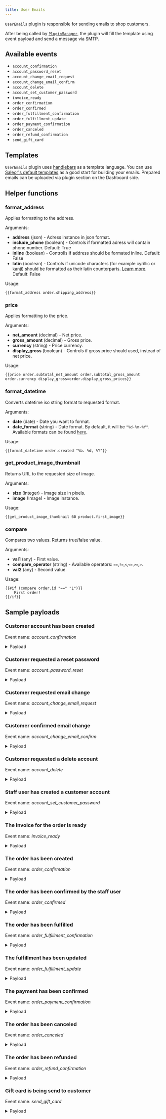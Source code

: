 ```yaml
---
title: User Emails
---
```


`UserEmails` plugin is responsible for sending emails to shop customers. 

After being called by [`PluginManager`](developer/extending/plugins.mdx), the plugin will fill the template using event payload and send a message via SMTP.

## Available events

- `account_confirmation`
- `account_password_reset`
- `account_change_email_request`
- `account_change_email_confirm`
- `account_delete`
- `account_set_customer_password`
- `invoice_ready`
- `order_confirmation`
- `order_confirmed`
- `order_fulfillment_confirmation`
- `order_fulfillment_update`
- `order_payment_confirmation`
- `order_canceled`
- `order_refund_confirmation`
- `send_gift_card`

## Templates

`UserEmails` plugin uses [handlebars](https://handlebarsjs.com/guide/) as a template language. 
You can use [Saleor's default templates](https://github.com/saleor/saleor-email-templates) as a good start for building your emails. 
Prepared emails can be uploaded via plugin section on the Dashboard side. 

## Helper functions

### format_address
Applies formatting to the address.

Arguments:
- **address** (json) - Adress instance in json format.
- **include_phone** (boolean) - Controls if formatted adress will contain phone number. Default: True
- **inline** (boolean) - Controlls if address should be formated inline. Default: False
- **latin** (boolean) - Controls if unicode characters (for example cyrillic or kanji) should be formatted as their latin counterparts. [Learn more](https://github.com/mirumee/google-i18n-address#address-latinization). Default: False

Usage:
```
{{format_address order.shipping_address}}
```

### price
Applies formatting to the price.

Arguments:
- **net_amount** (decimal) - Net price.
- **gross_amount** (decimal) - Gross price.
- **currency** (string) - Price currency.
- **display_gross** (boolean) - Controls if gross price should used, instead of net price.

Usage:
```
{{price order.subtotal_net_amount order.subtotal_gross_amount order.currency display_gross=order.display_gross_prices}}
```

### format_datetime
Converts datetime iso string format to requested format.

Arguments:
- **date** (date) - Date you want to format.
- **date_format** (string) - Date format. By default, it will be `"%d-%m-%Y"`. Available formats can be found [here](https://docs.python.org/3/library/datetime.html#strftime-and-strptime-format-codes).

Usage:
```
{{format_datetime order.created "%b. %d, %Y"}}
```

### get_product_image_thumbnail
Returns URL to the requested size of image.

Arguments:
- **size** (integer) - Image size in pixels.
- **image** (Image) - Image instance.

Usage:
```
{{get_product_image_thumbnail 60 product.first_image}}
```

### compare
Compares two values. Returns true/false value.

Arguments:
- **val1** (any) - First value.
- **compare_operator** (string) - Available operators: `==`,`!=`,`<`,`<=`,`>=`,`>`.
- **val2** (any) - Second value. 

Usage:
```
{{#if (compare order.id "==" "1")}}
    First order!
{{/if}}
```

## Sample payloads


### Customer account has been created

Event name: _account_confirmation_

<details><summary>Payload</summary>

```json
{
  "user": {
    "id": 68,
    "email": "test@example.com1",
    "first_name": "",
    "last_name": "",
    "is_staff": false,
    "is_active": false,
    "private_metadata": {},
    "metadata": {},
    "language_code": "en"
  },
  "recipient_email": "test@example.com1",
  "token": "ajcv09-f3f7880d4a5e33657fe12f9cc372a23f",
  "confirm_url": "https://dev.saleor.cloud/account-confirm?email=test%40example.com1&token=ajcv09-f3f7880d4a5e33657fe12f9cc372a23f",
  "domain": "example.com",
  "site_name": "Saleor e-commerce"
}
```

</details>

### Customer requested a reset password

Event name: _account_password_reset_

<details><summary>Payload</summary>

```json
{
  "user": {
    "id": 68,
    "email": "test@example.com1",
    "first_name": "",
    "last_name": "",
    "is_staff": false,
    "is_active": true,
    "private_metadata": {},
    "metadata": {},
    "language_code": "en"
  },
  "recipient_email": "test@example.com1",
  "token": "ajcvfp-cc31f7d6e10c8553c3fe923876d0451f",
  "reset_url": "https://dev.saleor.cloud/reset-password?email=test%40example.com1&token=ajcvfp-cc31f7d6e10c8553c3fe923876d0451f",
  "domain": "example.com",
  "site_name": "Saleor e-commerce"
}
```

</details>

### Customer requested email change

Event name: _account_change_email_request_

<details><summary>Payload</summary>


```json
{
  "user": {
    "id": 68,
    "email": "test@example.com1",
    "first_name": "",
    "last_name": "",
    "is_staff": false,
    "is_active": false,
    "private_metadata": {},
    "metadata": {},
    "language_code": "en"
  },
  "old_email": "test@example.com1",
  "new_email":"new.email@example.com1",
  "recipient_email": "test@example.com1",
  "token": "ajcv09-f3f7880d4a5e33650fe12f9cc372a23f",
  "redirect_url": "https://dev.saleor.cloud/account-change?email=test%40example.com1&token=ajcv09-f3f7880d4a5e33650fe12f9cc372a23f",
  "domain": "example.com",
  "site_name": "Saleor e-commerce"
}
```

</details>

### Customer confirmed email change

Event name: _account_change_email_confirm_

<details><summary>Payload</summary>

```json
{
  "user": {
    "id": 68,
    "email": "test@example.com1",
    "first_name": "",
    "last_name": "",
    "is_staff": false,
    "is_active": false,
    "private_metadata": {},
    "metadata": {},
    "language_code": "en"
  },
  "recipient_email": "test@example.com1",
  "domain": "example.com",
  "site_name": "Saleor e-commerce"
}
```

</details>

### Customer requested a delete account

Event name: _account_delete_

<details><summary>Payload</summary>

```json
{
  "user": {
    "id": 67,
    "email": "maciej@mirumee.com",
    "first_name": "",
    "last_name": "",
    "is_staff": true,
    "is_active": true,
    "private_metadata": {},
    "metadata": {},
    "language_code": "en"
  },
  "recipient_email": "admin@example.com",
  "token": "ajcvzr-47f32f211ae984939a5f7ce6daf928b2",
  "delete_url": "https://dev.saleor.cloud/logout?token=ajcvzr-47f32f211ae984939a5f7ce6daf928b2",
  "domain": "example.com",
  "site_name": "Saleor e-commerce"
}
```

</details>

### Staff user has created a customer account

Event name: _account_set_customer_password_

<details><summary>Payload</summary>

```json
{
  "user": {
    "id": 71,
    "email": "new.customer@example.com",
    "first_name": "",
    "last_name": "",
    "is_staff": false,
    "is_active": true,
    "private_metadata": {},
    "metadata": {},
    "language_code": "en"
  },
  "token": "ajcx3t-6b86b0037b3d806728cfa1e2e455dcf1",
  "recipient_email": "new.customer@example.com",
  "password_set_url": "https://example.com/reset?email=new.customer%40example.com&token=ajcx3t-6b86b0037b3d806728cfa1e2e455dcf1",
  "domain": "example.com",
  "site_name": "Saleor e-commerce"
}
```

</details>

### The invoice for the order is ready

Event name: _invoice_ready_

<details><summary>Payload</summary>

```json
{
  "invoice": {
    "id": 1,
    "number": "1/03/2021",
    "download_url": "https://example.com/media/invoices/invoice-1/03/2021-order-52-5d6f7e71-61b6-4af2-ba56-423d304717ac.pdf",
    "order_id": 52
  },
  "recipient_email": "user@example.com",
  "requester_user_id": 67,
  "domain": "example.com",
  "site_name": "Saleor e-commerce"
}
```

</details>

### The order has been created

Event name: _order_confirmation_

<details><summary>Payload</summary>

```json
{
  "order": {
    "id": 51,
    "private_metadata": {},
    "metadata": {},
    "status": "unconfirmed",
    "language_code": "en",
    "currency": "USD",
    "token": "f7080def-babf-4018-87cb-e701b6ccb93d",
    "total_net_amount": "240.82",
    "undiscounted_total_net_amount": "240.820",
    "total_gross_amount": "240.82",
    "undiscounted_total_gross_amount": "240.820",
    "display_gross_prices": true,
    "channel_slug": "default-channel",
    "created": "2021-03-11 16:56:59.121991+00:00",
    "shipping_price_net_amount": "91.22",
    "shipping_price_gross_amount": "91.22",
    "order_details_url": "",
    "email": "maciej@mirumee.com",
    "subtotal_gross_amount": "149.600",
    "subtotal_net_amount": "149.600",
    "tax_amount": "0.00",
    "lines": [
      {
        "id": 124,
        "product": {
          "id": 72,
          "attributes": [
            {
              "assignment": {
                "attribute": {
                  "slug": "flavor",
                  "name": "Flavor"
                }
              },
              "values": [
                {
                  "name": "Apple",
                  "value": "",
                  "slug": "apple",
                  "file_url": null
                }
              ]
            },
            {
              "assignment": {
                "attribute": {
                  "slug": "details",
                  "name": "Details"
                }
              },
              "values": [
                {
                  "name": "Apple juice details",
                  "value": "",
                  "slug": "72_2",
                  "file_url": null
                }
              ]
            },
            {
              "assignment": {
                "attribute": {
                  "slug": "product-type",
                  "name": "product-type"
                }
              },
              "values": [
                {
                  "name": "ABC",
                  "value": "",
                  "slug": "abc",
                  "file_url": null
                }
              ]
            },
            {
              "assignment": {
                "attribute": {
                  "slug": "related-products",
                  "name": "Related products"
                }
              },
              "values": []
            }
          ],
          "weight": "1.0 kg",
          "first_image": {
            "original": {
              "60x60": "https://example.com/media/__sized__/products/saleordemoproduct_fd_juice_06-thumbnail-60x60.png",
              "540x540": "https://example.com/media/__sized__/products/saleordemoproduct_fd_juice_06-thumbnail-540x540.png",
              "255x255": "https://example.com/media/__sized__/products/saleordemoproduct_fd_juice_06-thumbnail-255x255.png",
              "510x510": "https://example.com/media/__sized__/products/saleordemoproduct_fd_juice_06-thumbnail-510x510.png",
              "120x120": "https://example.com/media/__sized__/products/saleordemoproduct_fd_juice_06-thumbnail-120x120.png",
              "1080x1080": "https://example.com/media/__sized__/products/saleordemoproduct_fd_juice_06-thumbnail-1080x1080.png"
            }
          },
          "images": [
            {
              "original": {
                "60x60": "https://example.com/media/__sized__/products/saleordemoproduct_fd_juice_06-thumbnail-60x60.png",
                "540x540": "https://example.com/media/__sized__/products/saleordemoproduct_fd_juice_06-thumbnail-540x540.png",
                "255x255": "https://example.com/media/__sized__/products/saleordemoproduct_fd_juice_06-thumbnail-255x255.png",
                "510x510": "https://example.com/media/__sized__/products/saleordemoproduct_fd_juice_06-thumbnail-510x510.png",
                "120x120": "https://example.com/media/__sized__/products/saleordemoproduct_fd_juice_06-thumbnail-120x120.png",
                "1080x1080": "https://example.com/media/__sized__/products/saleordemoproduct_fd_juice_06-thumbnail-1080x1080.png"
              }
            }
          ]
        },
        "product_name": "Apple Juice",
        "translated_product_name": "Apple Juice",
        "variant_name": "1l",
        "variant": {
          "id": 203,
          "weight": "1.0 kg",
          "first_image": {
            "original": {
              "60x60": "https://example.com/media/__sized__/products/saleordemoproduct_fd_juice_06-thumbnail-60x60.png",
              "540x540": "https://example.com/media/__sized__/products/saleordemoproduct_fd_juice_06-thumbnail-540x540.png",
              "255x255": "https://example.com/media/__sized__/products/saleordemoproduct_fd_juice_06-thumbnail-255x255.png",
              "510x510": "https://example.com/media/__sized__/products/saleordemoproduct_fd_juice_06-thumbnail-510x510.png",
              "120x120": "https://example.com/media/__sized__/products/saleordemoproduct_fd_juice_06-thumbnail-120x120.png",
              "1080x1080": "https://example.com/media/__sized__/products/saleordemoproduct_fd_juice_06-thumbnail-1080x1080.png"
            }
          },
          "images": [
            {
              "original": {
                "60x60": "https://example.com/media/__sized__/products/saleordemoproduct_fd_juice_06-thumbnail-60x60.png",
                "540x540": "https://example.com/media/__sized__/products/saleordemoproduct_fd_juice_06-thumbnail-540x540.png",
                "255x255": "https://example.com/media/__sized__/products/saleordemoproduct_fd_juice_06-thumbnail-255x255.png",
                "510x510": "https://example.com/media/__sized__/products/saleordemoproduct_fd_juice_06-thumbnail-510x510.png",
                "120x120": "https://example.com/media/__sized__/products/saleordemoproduct_fd_juice_06-thumbnail-120x120.png",
                "1080x1080": "https://example.com/media/__sized__/products/saleordemoproduct_fd_juice_06-thumbnail-1080x1080.png"
              }
            }
          ]
        },
        "translated_variant_name": "1l",
        "product_sku": "43226647",
        "quantity": 11,
        "quantity_fulfilled": 0,
        "currency": "USD",
        "unit_price_net_amount": "4.000",
        "unit_price_gross_amount": "4.000",
        "unit_tax_amount": "0.000",
        "total_gross_amount": "44.000",
        "total_net_amount": "44.000",
        "total_tax_amount": "0.000",
        "tax_rate": "0.0000",
        "is_shipping_required": true,
        "is_digital": false,
        "digital_url": "",
        "unit_discount_value": "0.000",
        "unit_discount_reason": null,
        "unit_discount_type": "fixed",
        "unit_discount_amount": "0.000"
      }
    ],
    "billing_address": {
      "first_name": "Maciej",
      "last_name": "KK",
      "company_name": "",
      "street_address_1": "Teczowa 7",
      "street_address_2": "",
      "city": "WROCLAW",
      "city_area": "",
      "postal_code": "53-601",
      "country": "PL",
      "country_area": "",
      "phone": ""
    },
    "shipping_address": {
      "first_name": "Maciej",
      "last_name": "KK",
      "company_name": "",
      "street_address_1": "Teczowa 7",
      "street_address_2": "",
      "city": "WROCLAW",
      "city_area": "",
      "postal_code": "53-601",
      "country": "PL",
      "country_area": "",
      "phone": ""
    },
    "shipping_method_name": "DB Schenker",
    "voucher_discount": null,
    "discounts": [],
    "discount_amount": 0
  },
  "recipient_email": "maciej@mirumee.com",
  "domain": "example.com",
  "site_name": "Saleor e-commerce"
}
```

</details>

### The order has been confirmed by the staff user

Event name: _order_confirmed_

<details><summary>Payload</summary>

```json
{
  "order": {
    "id": 51,
    "private_metadata": {},
    "metadata": {},
    "status": "unfulfilled",
    "language_code": "en",
    "currency": "USD",
    "token": "f7080def-babf-4018-87cb-e701b6ccb93d",
    "total_net_amount": "240.820",
    "undiscounted_total_net_amount": "240.820",
    "total_gross_amount": "240.820",
    "undiscounted_total_gross_amount": "240.820",
    "display_gross_prices": true,
    "channel_slug": "default-channel",
    "created": "2021-03-11 16:56:59.121991+00:00",
    "shipping_price_net_amount": "91.220",
    "shipping_price_gross_amount": "91.220",
    "order_details_url": "",
    "email": "maciej@mirumee.com",
    "subtotal_gross_amount": "149.600",
    "subtotal_net_amount": "149.600",
    "tax_amount": "0.000",
    "lines": [
      {
        "id": 124,
        "product": {
          "id": 72,
          "attributes": [
            {
              "assignment": {
                "attribute": {
                  "slug": "flavor",
                  "name": "Flavor"
                }
              },
              "values": [
                {
                  "name": "Apple",
                  "value": "",
                  "slug": "apple",
                  "file_url": null
                }
              ]
            },
            {
              "assignment": {
                "attribute": {
                  "slug": "details",
                  "name": "Details"
                }
              },
              "values": [
                {
                  "name": "Apple juice details",
                  "value": "",
                  "slug": "72_2",
                  "file_url": null
                }
              ]
            },
            {
              "assignment": {
                "attribute": {
                  "slug": "product-type",
                  "name": "product-type"
                }
              },
              "values": [
                {
                  "name": "ABC",
                  "value": "",
                  "slug": "abc",
                  "file_url": null
                }
              ]
            },
            {
              "assignment": {
                "attribute": {
                  "slug": "related-products",
                  "name": "Related products"
                }
              },
              "values": []
            }
          ],
          "weight": "1.0 kg",
          "first_image": {
            "original": {
              "60x60": "https://example.com/media/__sized__/products/saleordemoproduct_fd_juice_06-thumbnail-60x60.png",
              "540x540": "https://example.com/media/__sized__/products/saleordemoproduct_fd_juice_06-thumbnail-540x540.png",
              "255x255": "https://example.com/media/__sized__/products/saleordemoproduct_fd_juice_06-thumbnail-255x255.png",
              "510x510": "https://example.com/media/__sized__/products/saleordemoproduct_fd_juice_06-thumbnail-510x510.png",
              "120x120": "https://example.com/media/__sized__/products/saleordemoproduct_fd_juice_06-thumbnail-120x120.png",
              "1080x1080": "https://example.com/media/__sized__/products/saleordemoproduct_fd_juice_06-thumbnail-1080x1080.png"
            }
          },
          "images": [
            {
              "original": {
                "60x60": "https://example.com/media/__sized__/products/saleordemoproduct_fd_juice_06-thumbnail-60x60.png",
                "540x540": "https://example.com/media/__sized__/products/saleordemoproduct_fd_juice_06-thumbnail-540x540.png",
                "255x255": "https://example.com/media/__sized__/products/saleordemoproduct_fd_juice_06-thumbnail-255x255.png",
                "510x510": "https://example.com/media/__sized__/products/saleordemoproduct_fd_juice_06-thumbnail-510x510.png",
                "120x120": "https://example.com/media/__sized__/products/saleordemoproduct_fd_juice_06-thumbnail-120x120.png",
                "1080x1080": "https://example.com/media/__sized__/products/saleordemoproduct_fd_juice_06-thumbnail-1080x1080.png"
              }
            }
          ]
        },
        "product_name": "Apple Juice",
        "translated_product_name": "Apple Juice",
        "variant_name": "1l",
        "variant": {
          "id": 203,
          "weight": "1.0 kg",
          "first_image": {
            "original": {
              "60x60": "https://example.com/media/__sized__/products/saleordemoproduct_fd_juice_06-thumbnail-60x60.png",
              "540x540": "https://example.com/media/__sized__/products/saleordemoproduct_fd_juice_06-thumbnail-540x540.png",
              "255x255": "https://example.com/media/__sized__/products/saleordemoproduct_fd_juice_06-thumbnail-255x255.png",
              "510x510": "https://example.com/media/__sized__/products/saleordemoproduct_fd_juice_06-thumbnail-510x510.png",
              "120x120": "https://example.com/media/__sized__/products/saleordemoproduct_fd_juice_06-thumbnail-120x120.png",
              "1080x1080": "https://example.com/media/__sized__/products/saleordemoproduct_fd_juice_06-thumbnail-1080x1080.png"
            }
          },
          "images": [
            {
              "original": {
                "60x60": "https://example.com/media/__sized__/products/saleordemoproduct_fd_juice_06-thumbnail-60x60.png",
                "540x540": "https://example.com/media/__sized__/products/saleordemoproduct_fd_juice_06-thumbnail-540x540.png",
                "255x255": "https://example.com/media/__sized__/products/saleordemoproduct_fd_juice_06-thumbnail-255x255.png",
                "510x510": "https://example.com/media/__sized__/products/saleordemoproduct_fd_juice_06-thumbnail-510x510.png",
                "120x120": "https://example.com/media/__sized__/products/saleordemoproduct_fd_juice_06-thumbnail-120x120.png",
                "1080x1080": "https://example.com/media/__sized__/products/saleordemoproduct_fd_juice_06-thumbnail-1080x1080.png"
              }
            }
          ]
        },
        "translated_variant_name": "1l",
        "product_sku": "43226647",
        "quantity": 11,
        "quantity_fulfilled": 0,
        "currency": "USD",
        "unit_price_net_amount": "4.000",
        "unit_price_gross_amount": "4.000",
        "unit_tax_amount": "0.000",
        "total_gross_amount": "44.000",
        "total_net_amount": "44.000",
        "total_tax_amount": "0.000",
        "tax_rate": "0.0000",
        "is_shipping_required": true,
        "is_digital": false,
        "digital_url": "",
        "unit_discount_value": "0.000",
        "unit_discount_reason": null,
        "unit_discount_type": "fixed",
        "unit_discount_amount": "0.000"
      }
    ],
    "billing_address": {
      "first_name": "Maciej",
      "last_name": "KK",
      "company_name": "",
      "street_address_1": "Teczowa 7",
      "street_address_2": "",
      "city": "WROCLAW",
      "city_area": "",
      "postal_code": "53-601",
      "country": "PL",
      "country_area": "",
      "phone": ""
    },
    "shipping_address": {
      "first_name": "Maciej",
      "last_name": "KK",
      "company_name": "",
      "street_address_1": "Teczowa 7",
      "street_address_2": "",
      "city": "WROCLAW",
      "city_area": "",
      "postal_code": "53-601",
      "country": "PL",
      "country_area": "",
      "phone": ""
    },
    "shipping_method_name": "DB Schenker",
    "voucher_discount": null,
    "discounts": [],
    "discount_amount": 0
  },
  "recipient_email": "maciej@mirumee.com",
  "requester_user_id": 67,
  "domain": "example.com",
  "site_name": "Saleor e-commerce"
}
```

</details>

### The order has been fulfilled

Event name: _order_fulfillment_confirmation_

<details><summary>Payload</summary>

```json
{
  "order": {
    "id": 52,
    "private_metadata": {},
    "metadata": {},
    "status": "partially fulfilled",
    "language_code": "en",
    "currency": "USD",
    "token": "7b212dfe-c8df-4991-bd4f-f42e5135e04c",
    "total_net_amount": "55.180",
    "undiscounted_total_net_amount": "55.180",
    "total_gross_amount": "55.180",
    "undiscounted_total_gross_amount": "55.180",
    "display_gross_prices": true,
    "channel_slug": "default-channel",
    "created": "2021-03-11 16:57:47.697075+00:00",
    "shipping_price_net_amount": "33.580",
    "shipping_price_gross_amount": "33.580",
    "order_details_url": "",
    "email": "maciej@mirumee.com",
    "subtotal_gross_amount": "21.600",
    "subtotal_net_amount": "21.600",
    "tax_amount": "0.000",
    "lines": [
      {
        "id": 126,
        "product": {
          "id": 72,
          "attributes": [
            {
              "assignment": {
                "attribute": {
                  "slug": "flavor",
                  "name": "Flavor"
                }
              },
              "values": [
                {
                  "name": "Apple",
                  "value": "",
                  "slug": "apple",
                  "file_url": null
                }
              ]
            },
            {
              "assignment": {
                "attribute": {
                  "slug": "details",
                  "name": "Details"
                }
              },
              "values": [
                {
                  "name": "Apple juice details",
                  "value": "",
                  "slug": "72_2",
                  "file_url": null
                }
              ]
            },
            {
              "assignment": {
                "attribute": {
                  "slug": "product-type",
                  "name": "product-type"
                }
              },
              "values": [
                {
                  "name": "ABC",
                  "value": "",
                  "slug": "abc",
                  "file_url": null
                }
              ]
            },
            {
              "assignment": {
                "attribute": {
                  "slug": "related-products",
                  "name": "Related products"
                }
              },
              "values": []
            }
          ],
          "weight": "1.0 kg",
          "first_image": {
            "original": {
              "60x60": "https://example.com/media/__sized__/products/saleordemoproduct_fd_juice_06-thumbnail-60x60.png",
              "540x540": "https://example.com/media/__sized__/products/saleordemoproduct_fd_juice_06-thumbnail-540x540.png",
              "255x255": "https://example.com/media/__sized__/products/saleordemoproduct_fd_juice_06-thumbnail-255x255.png",
              "510x510": "https://example.com/media/__sized__/products/saleordemoproduct_fd_juice_06-thumbnail-510x510.png",
              "120x120": "https://example.com/media/__sized__/products/saleordemoproduct_fd_juice_06-thumbnail-120x120.png",
              "1080x1080": "https://example.com/media/__sized__/products/saleordemoproduct_fd_juice_06-thumbnail-1080x1080.png"
            }
          },
          "images": [
            {
              "original": {
                "60x60": "https://example.com/media/__sized__/products/saleordemoproduct_fd_juice_06-thumbnail-60x60.png",
                "540x540": "https://example.com/media/__sized__/products/saleordemoproduct_fd_juice_06-thumbnail-540x540.png",
                "255x255": "https://example.com/media/__sized__/products/saleordemoproduct_fd_juice_06-thumbnail-255x255.png",
                "510x510": "https://example.com/media/__sized__/products/saleordemoproduct_fd_juice_06-thumbnail-510x510.png",
                "120x120": "https://example.com/media/__sized__/products/saleordemoproduct_fd_juice_06-thumbnail-120x120.png",
                "1080x1080": "https://example.com/media/__sized__/products/saleordemoproduct_fd_juice_06-thumbnail-1080x1080.png"
              }
            }
          ]
        },
        "product_name": "Apple Juice",
        "translated_product_name": "Apple Juice",
        "variant_name": "1l",
        "variant": {
          "id": 203,
          "weight": "1.0 kg",
          "first_image": {
            "original": {
              "60x60": "https://example.com/media/__sized__/products/saleordemoproduct_fd_juice_06-thumbnail-60x60.png",
              "540x540": "https://example.com/media/__sized__/products/saleordemoproduct_fd_juice_06-thumbnail-540x540.png",
              "255x255": "https://example.com/media/__sized__/products/saleordemoproduct_fd_juice_06-thumbnail-255x255.png",
              "510x510": "https://example.com/media/__sized__/products/saleordemoproduct_fd_juice_06-thumbnail-510x510.png",
              "120x120": "https://example.com/media/__sized__/products/saleordemoproduct_fd_juice_06-thumbnail-120x120.png",
              "1080x1080": "https://example.com/media/__sized__/products/saleordemoproduct_fd_juice_06-thumbnail-1080x1080.png"
            }
          },
          "images": [
            {
              "original": {
                "60x60": "https://example.com/media/__sized__/products/saleordemoproduct_fd_juice_06-thumbnail-60x60.png",
                "540x540": "https://example.com/media/__sized__/products/saleordemoproduct_fd_juice_06-thumbnail-540x540.png",
                "255x255": "https://example.com/media/__sized__/products/saleordemoproduct_fd_juice_06-thumbnail-255x255.png",
                "510x510": "https://example.com/media/__sized__/products/saleordemoproduct_fd_juice_06-thumbnail-510x510.png",
                "120x120": "https://example.com/media/__sized__/products/saleordemoproduct_fd_juice_06-thumbnail-120x120.png",
                "1080x1080": "https://example.com/media/__sized__/products/saleordemoproduct_fd_juice_06-thumbnail-1080x1080.png"
              }
            }
          ]
        },
        "translated_variant_name": "1l",
        "product_sku": "43226647",
        "quantity": 2,
        "quantity_fulfilled": 1,
        "currency": "USD",
        "unit_price_net_amount": "4.000",
        "unit_price_gross_amount": "4.000",
        "unit_tax_amount": "0.000",
        "total_gross_amount": "8.000",
        "total_net_amount": "8.000",
        "total_tax_amount": "0.000",
        "tax_rate": "0.0000",
        "is_shipping_required": true,
        "is_digital": false,
        "digital_url": "",
        "unit_discount_value": "0.000",
        "unit_discount_reason": null,
        "unit_discount_type": "fixed",
        "unit_discount_amount": "0.000"
      },
    ],
    "billing_address": {
      "first_name": "Maciej",
      "last_name": "KK",
      "company_name": "",
      "street_address_1": "Teczowa 7",
      "street_address_2": "",
      "city": "WROCLAW",
      "city_area": "",
      "postal_code": "53-601",
      "country": "PL",
      "country_area": "",
      "phone": ""
    },
    "shipping_address": {
      "first_name": "Maciej",
      "last_name": "KK",
      "company_name": "",
      "street_address_1": "Teczowa 7",
      "street_address_2": "",
      "city": "WROCLAW",
      "city_area": "",
      "postal_code": "53-601",
      "country": "PL",
      "country_area": "",
      "phone": ""
    },
    "shipping_method_name": "DHL",
    "voucher_discount": null,
    "discounts": [],
    "discount_amount": 0
  },
  "fulfillment": {
    "tracking_number": "",
    "is_tracking_number_url": false
  },
  "physical_lines": [
    {
      "id": 52,
      "order_line": {
        "id": 126,
        "product": {
          "id": 72,
          "attributes": [
            {
              "assignment": {
                "attribute": {
                  "slug": "flavor",
                  "name": "Flavor"
                }
              },
              "values": [
                {
                  "name": "Apple",
                  "value": "",
                  "slug": "apple",
                  "file_url": null
                }
              ]
            },
            {
              "assignment": {
                "attribute": {
                  "slug": "details",
                  "name": "Details"
                }
              },
              "values": [
                {
                  "name": "Apple juice details",
                  "value": "",
                  "slug": "72_2",
                  "file_url": null
                }
              ]
            },
            {
              "assignment": {
                "attribute": {
                  "slug": "product-type",
                  "name": "product-type"
                }
              },
              "values": [
                {
                  "name": "ABC",
                  "value": "",
                  "slug": "abc",
                  "file_url": null
                }
              ]
            },
            {
              "assignment": {
                "attribute": {
                  "slug": "related-products",
                  "name": "Related products"
                }
              },
              "values": []
            }
          ],
          "weight": "1.0 kg",
          "first_image": {
            "original": {
              "60x60": "https://example.com/media/__sized__/products/saleordemoproduct_fd_juice_06-thumbnail-60x60.png",
              "540x540": "https://example.com/media/__sized__/products/saleordemoproduct_fd_juice_06-thumbnail-540x540.png",
              "255x255": "https://example.com/media/__sized__/products/saleordemoproduct_fd_juice_06-thumbnail-255x255.png",
              "510x510": "https://example.com/media/__sized__/products/saleordemoproduct_fd_juice_06-thumbnail-510x510.png",
              "120x120": "https://example.com/media/__sized__/products/saleordemoproduct_fd_juice_06-thumbnail-120x120.png",
              "1080x1080": "https://example.com/media/__sized__/products/saleordemoproduct_fd_juice_06-thumbnail-1080x1080.png"
            }
          },
          "images": [
            {
              "original": {
                "60x60": "https://example.com/media/__sized__/products/saleordemoproduct_fd_juice_06-thumbnail-60x60.png",
                "540x540": "https://example.com/media/__sized__/products/saleordemoproduct_fd_juice_06-thumbnail-540x540.png",
                "255x255": "https://example.com/media/__sized__/products/saleordemoproduct_fd_juice_06-thumbnail-255x255.png",
                "510x510": "https://example.com/media/__sized__/products/saleordemoproduct_fd_juice_06-thumbnail-510x510.png",
                "120x120": "https://example.com/media/__sized__/products/saleordemoproduct_fd_juice_06-thumbnail-120x120.png",
                "1080x1080": "https://example.com/media/__sized__/products/saleordemoproduct_fd_juice_06-thumbnail-1080x1080.png"
              }
            }
          ]
        },
        "product_name": "Apple Juice",
        "translated_product_name": "Apple Juice",
        "variant_name": "1l",
        "variant": {
          "id": 203,
          "weight": "1.0 kg",
          "first_image": {
            "original": {
              "60x60": "https://example.com/media/__sized__/products/saleordemoproduct_fd_juice_06-thumbnail-60x60.png",
              "540x540": "https://example.com/media/__sized__/products/saleordemoproduct_fd_juice_06-thumbnail-540x540.png",
              "255x255": "https://example.com/media/__sized__/products/saleordemoproduct_fd_juice_06-thumbnail-255x255.png",
              "510x510": "https://example.com/media/__sized__/products/saleordemoproduct_fd_juice_06-thumbnail-510x510.png",
              "120x120": "https://example.com/media/__sized__/products/saleordemoproduct_fd_juice_06-thumbnail-120x120.png",
              "1080x1080": "https://example.com/media/__sized__/products/saleordemoproduct_fd_juice_06-thumbnail-1080x1080.png"
            }
          },
          "images": [
            {
              "original": {
                "60x60": "https://example.com/media/__sized__/products/saleordemoproduct_fd_juice_06-thumbnail-60x60.png",
                "540x540": "https://example.com/media/__sized__/products/saleordemoproduct_fd_juice_06-thumbnail-540x540.png",
                "255x255": "https://example.com/media/__sized__/products/saleordemoproduct_fd_juice_06-thumbnail-255x255.png",
                "510x510": "https://example.com/media/__sized__/products/saleordemoproduct_fd_juice_06-thumbnail-510x510.png",
                "120x120": "https://example.com/media/__sized__/products/saleordemoproduct_fd_juice_06-thumbnail-120x120.png",
                "1080x1080": "https://example.com/media/__sized__/products/saleordemoproduct_fd_juice_06-thumbnail-1080x1080.png"
              }
            }
          ]
        },
        "translated_variant_name": "1l",
        "product_sku": "43226647",
        "quantity": 2,
        "quantity_fulfilled": 1,
        "currency": "USD",
        "unit_price_net_amount": "4.000",
        "unit_price_gross_amount": "4.000",
        "unit_tax_amount": "0.000",
        "total_gross_amount": "8.000",
        "total_net_amount": "8.000",
        "total_tax_amount": "0.000",
        "tax_rate": "0.0000",
        "is_shipping_required": true,
        "is_digital": false,
        "digital_url": "",
        "unit_discount_value": "0.000",
        "unit_discount_reason": null,
        "unit_discount_type": "fixed",
        "unit_discount_amount": "0.000"
      },
      "quantity": 1
    },
  ],
  "digital_lines": [],
  "recipient_email": "maciej@mirumee.com",
  "domain": "example.com",
  "site_name": "Saleor e-commerce",
  "requester_user_id": 67
}
```

</details>

### The fulfillment has been updated

Event name:  _order_fulfillment_update_

<details><summary>Payload</summary>

```json
{
  "order": {
    "id": 52,
    "private_metadata": {},
    "metadata": {},
    "status": "partially fulfilled",
    "language_code": "en",
    "currency": "USD",
    "token": "7b212dfe-c8df-4991-bd4f-f42e5135e04c",
    "total_net_amount": "55.180",
    "undiscounted_total_net_amount": "55.180",
    "total_gross_amount": "55.180",
    "undiscounted_total_gross_amount": "55.180",
    "display_gross_prices": true,
    "channel_slug": "default-channel",
    "created": "2021-03-11 16:57:47.697075+00:00",
    "shipping_price_net_amount": "33.580",
    "shipping_price_gross_amount": "33.580",
    "order_details_url": "",
    "email": "maciej@mirumee.com",
    "subtotal_gross_amount": "21.600",
    "subtotal_net_amount": "21.600",
    "tax_amount": "0.000",
    "lines": [
      {
        "id": 126,
        "product": {
          "id": 72,
          "attributes": [
            {
              "assignment": {
                "attribute": {
                  "slug": "flavor",
                  "name": "Flavor"
                }
              },
              "values": [
                {
                  "name": "Apple",
                  "value": "",
                  "slug": "apple",
                  "file_url": null
                }
              ]
            },
            {
              "assignment": {
                "attribute": {
                  "slug": "details",
                  "name": "Details"
                }
              },
              "values": [
                {
                  "name": "Apple juice details",
                  "value": "",
                  "slug": "72_2",
                  "file_url": null
                }
              ]
            },
            {
              "assignment": {
                "attribute": {
                  "slug": "product-type",
                  "name": "product-type"
                }
              },
              "values": [
                {
                  "name": "ABC",
                  "value": "",
                  "slug": "abc",
                  "file_url": null
                }
              ]
            },
            {
              "assignment": {
                "attribute": {
                  "slug": "related-products",
                  "name": "Related products"
                }
              },
              "values": []
            }
          ],
          "weight": "1.0 kg",
          "first_image": {
            "original": {
              "60x60": "https://example.com/media/__sized__/products/saleordemoproduct_fd_juice_06-thumbnail-60x60.png",
              "540x540": "https://example.com/media/__sized__/products/saleordemoproduct_fd_juice_06-thumbnail-540x540.png",
              "255x255": "https://example.com/media/__sized__/products/saleordemoproduct_fd_juice_06-thumbnail-255x255.png",
              "510x510": "https://example.com/media/__sized__/products/saleordemoproduct_fd_juice_06-thumbnail-510x510.png",
              "120x120": "https://example.com/media/__sized__/products/saleordemoproduct_fd_juice_06-thumbnail-120x120.png",
              "1080x1080": "https://example.com/media/__sized__/products/saleordemoproduct_fd_juice_06-thumbnail-1080x1080.png"
            }
          },
          "images": [
            {
              "original": {
                "60x60": "https://example.com/media/__sized__/products/saleordemoproduct_fd_juice_06-thumbnail-60x60.png",
                "540x540": "https://example.com/media/__sized__/products/saleordemoproduct_fd_juice_06-thumbnail-540x540.png",
                "255x255": "https://example.com/media/__sized__/products/saleordemoproduct_fd_juice_06-thumbnail-255x255.png",
                "510x510": "https://example.com/media/__sized__/products/saleordemoproduct_fd_juice_06-thumbnail-510x510.png",
                "120x120": "https://example.com/media/__sized__/products/saleordemoproduct_fd_juice_06-thumbnail-120x120.png",
                "1080x1080": "https://example.com/media/__sized__/products/saleordemoproduct_fd_juice_06-thumbnail-1080x1080.png"
              }
            }
          ]
        },
        "product_name": "Apple Juice",
        "translated_product_name": "Apple Juice",
        "variant_name": "1l",
        "variant": {
          "id": 203,
          "weight": "1.0 kg",
          "first_image": {
            "original": {
              "60x60": "https://example.com/media/__sized__/products/saleordemoproduct_fd_juice_06-thumbnail-60x60.png",
              "540x540": "https://example.com/media/__sized__/products/saleordemoproduct_fd_juice_06-thumbnail-540x540.png",
              "255x255": "https://example.com/media/__sized__/products/saleordemoproduct_fd_juice_06-thumbnail-255x255.png",
              "510x510": "https://example.com/media/__sized__/products/saleordemoproduct_fd_juice_06-thumbnail-510x510.png",
              "120x120": "https://example.com/media/__sized__/products/saleordemoproduct_fd_juice_06-thumbnail-120x120.png",
              "1080x1080": "https://example.com/media/__sized__/products/saleordemoproduct_fd_juice_06-thumbnail-1080x1080.png"
            }
          },
          "images": [
            {
              "original": {
                "60x60": "https://example.com/media/__sized__/products/saleordemoproduct_fd_juice_06-thumbnail-60x60.png",
                "540x540": "https://example.com/media/__sized__/products/saleordemoproduct_fd_juice_06-thumbnail-540x540.png",
                "255x255": "https://example.com/media/__sized__/products/saleordemoproduct_fd_juice_06-thumbnail-255x255.png",
                "510x510": "https://example.com/media/__sized__/products/saleordemoproduct_fd_juice_06-thumbnail-510x510.png",
                "120x120": "https://example.com/media/__sized__/products/saleordemoproduct_fd_juice_06-thumbnail-120x120.png",
                "1080x1080": "https://example.com/media/__sized__/products/saleordemoproduct_fd_juice_06-thumbnail-1080x1080.png"
              }
            }
          ]
        },
        "translated_variant_name": "1l",
        "product_sku": "43226647",
        "quantity": 2,
        "quantity_fulfilled": 1,
        "currency": "USD",
        "unit_price_net_amount": "4.000",
        "unit_price_gross_amount": "4.000",
        "unit_tax_amount": "0.000",
        "total_gross_amount": "8.000",
        "total_net_amount": "8.000",
        "total_tax_amount": "0.000",
        "tax_rate": "0.0000",
        "is_shipping_required": true,
        "is_digital": false,
        "digital_url": "",
        "unit_discount_value": "0.000",
        "unit_discount_reason": null,
        "unit_discount_type": "fixed",
        "unit_discount_amount": "0.000"
      },
    ],
    "billing_address": {
      "first_name": "Maciej",
      "last_name": "KK",
      "company_name": "",
      "street_address_1": "Teczowa 7",
      "street_address_2": "",
      "city": "WROCLAW",
      "city_area": "",
      "postal_code": "53-601",
      "country": "PL",
      "country_area": "",
      "phone": ""
    },
    "shipping_address": {
      "first_name": "Maciej",
      "last_name": "KK",
      "company_name": "",
      "street_address_1": "Teczowa 7",
      "street_address_2": "",
      "city": "WROCLAW",
      "city_area": "",
      "postal_code": "53-601",
      "country": "PL",
      "country_area": "",
      "phone": ""
    },
    "shipping_method_name": "DHL",
    "voucher_discount": null,
    "discounts": [],
    "discount_amount": 0
  },
  "fulfillment": {
    "tracking_number": "http://127.0.0.1:8000/tracking-url",
    "is_tracking_number_url": true
  },
  "physical_lines": [
    {
      "id": 52,
      "order_line": {
        "id": 126,
        "product": {
          "id": 72,
          "attributes": [
            {
              "assignment": {
                "attribute": {
                  "slug": "flavor",
                  "name": "Flavor"
                }
              },
              "values": [
                {
                  "name": "Apple",
                  "value": "",
                  "slug": "apple",
                  "file_url": null
                }
              ]
            },
            {
              "assignment": {
                "attribute": {
                  "slug": "details",
                  "name": "Details"
                }
              },
              "values": [
                {
                  "name": "Apple juice details",
                  "value": "",
                  "slug": "72_2",
                  "file_url": null
                }
              ]
            },
            {
              "assignment": {
                "attribute": {
                  "slug": "product-type",
                  "name": "product-type"
                }
              },
              "values": [
                {
                  "name": "ABC",
                  "value": "",
                  "slug": "abc",
                  "file_url": null
                }
              ]
            },
            {
              "assignment": {
                "attribute": {
                  "slug": "related-products",
                  "name": "Related products"
                }
              },
              "values": []
            }
          ],
          "weight": "1.0 kg",
          "first_image": {
            "original": {
              "60x60": "https://example.com/media/__sized__/products/saleordemoproduct_fd_juice_06-thumbnail-60x60.png",
              "540x540": "https://example.com/media/__sized__/products/saleordemoproduct_fd_juice_06-thumbnail-540x540.png",
              "255x255": "https://example.com/media/__sized__/products/saleordemoproduct_fd_juice_06-thumbnail-255x255.png",
              "510x510": "https://example.com/media/__sized__/products/saleordemoproduct_fd_juice_06-thumbnail-510x510.png",
              "120x120": "https://example.com/media/__sized__/products/saleordemoproduct_fd_juice_06-thumbnail-120x120.png",
              "1080x1080": "https://example.com/media/__sized__/products/saleordemoproduct_fd_juice_06-thumbnail-1080x1080.png"
            }
          },
          "images": [
            {
              "original": {
                "60x60": "https://example.com/media/__sized__/products/saleordemoproduct_fd_juice_06-thumbnail-60x60.png",
                "540x540": "https://example.com/media/__sized__/products/saleordemoproduct_fd_juice_06-thumbnail-540x540.png",
                "255x255": "https://example.com/media/__sized__/products/saleordemoproduct_fd_juice_06-thumbnail-255x255.png",
                "510x510": "https://example.com/media/__sized__/products/saleordemoproduct_fd_juice_06-thumbnail-510x510.png",
                "120x120": "https://example.com/media/__sized__/products/saleordemoproduct_fd_juice_06-thumbnail-120x120.png",
                "1080x1080": "https://example.com/media/__sized__/products/saleordemoproduct_fd_juice_06-thumbnail-1080x1080.png"
              }
            }
          ]
        },
        "product_name": "Apple Juice",
        "translated_product_name": "Apple Juice",
        "variant_name": "1l",
        "variant": {
          "id": 203,
          "weight": "1.0 kg",
          "first_image": {
            "original": {
              "60x60": "https://example.com/media/__sized__/products/saleordemoproduct_fd_juice_06-thumbnail-60x60.png",
              "540x540": "https://example.com/media/__sized__/products/saleordemoproduct_fd_juice_06-thumbnail-540x540.png",
              "255x255": "https://example.com/media/__sized__/products/saleordemoproduct_fd_juice_06-thumbnail-255x255.png",
              "510x510": "https://example.com/media/__sized__/products/saleordemoproduct_fd_juice_06-thumbnail-510x510.png",
              "120x120": "https://example.com/media/__sized__/products/saleordemoproduct_fd_juice_06-thumbnail-120x120.png",
              "1080x1080": "https://example.com/media/__sized__/products/saleordemoproduct_fd_juice_06-thumbnail-1080x1080.png"
            }
          },
          "images": [
            {
              "original": {
                "60x60": "https://example.com/media/__sized__/products/saleordemoproduct_fd_juice_06-thumbnail-60x60.png",
                "540x540": "https://example.com/media/__sized__/products/saleordemoproduct_fd_juice_06-thumbnail-540x540.png",
                "255x255": "https://example.com/media/__sized__/products/saleordemoproduct_fd_juice_06-thumbnail-255x255.png",
                "510x510": "https://example.com/media/__sized__/products/saleordemoproduct_fd_juice_06-thumbnail-510x510.png",
                "120x120": "https://example.com/media/__sized__/products/saleordemoproduct_fd_juice_06-thumbnail-120x120.png",
                "1080x1080": "https://example.com/media/__sized__/products/saleordemoproduct_fd_juice_06-thumbnail-1080x1080.png"
              }
            }
          ]
        },
        "translated_variant_name": "1l",
        "product_sku": "43226647",
        "quantity": 2,
        "quantity_fulfilled": 1,
        "currency": "USD",
        "unit_price_net_amount": "4.000",
        "unit_price_gross_amount": "4.000",
        "unit_tax_amount": "0.000",
        "total_gross_amount": "8.000",
        "total_net_amount": "8.000",
        "total_tax_amount": "0.000",
        "tax_rate": "0.0000",
        "is_shipping_required": true,
        "is_digital": false,
        "digital_url": "",
        "unit_discount_value": "0.000",
        "unit_discount_reason": null,
        "unit_discount_type": "fixed",
        "unit_discount_amount": "0.000"
      },
      "quantity": 1
    },
  ],
  "digital_lines": [],
  "recipient_email": "maciej@mirumee.com",
  "domain": "example.com",
  "site_name": "Saleor e-commerce"
}
```

</details>

### The payment has been confirmed

Event name: _order_payment_confirmation_

<details><summary>Payload</summary>

```json
{
  "order": {
    "id": 51,
    "private_metadata": {},
    "metadata": {},
    "status": "unconfirmed",
    "language_code": "en",
    "currency": "USD",
    "token": "f7080def-babf-4018-87cb-e701b6ccb93d",
    "total_net_amount": "240.82",
    "undiscounted_total_net_amount": "240.820",
    "total_gross_amount": "240.82",
    "undiscounted_total_gross_amount": "240.820",
    "display_gross_prices": true,
    "channel_slug": "default-channel",
    "created": "2021-03-11 16:56:59.121991+00:00",
    "shipping_price_net_amount": "91.22",
    "shipping_price_gross_amount": "91.22",
    "order_details_url": "",
    "email": "maciej@mirumee.com",
    "subtotal_gross_amount": "149.600",
    "subtotal_net_amount": "149.600",
    "tax_amount": "0.00",
    "lines": [
      {
        "id": 123,
        "product": {
          "id": 72,
          "attributes": [
            {
              "assignment": {
                "attribute": {
                  "slug": "flavor",
                  "name": "Flavor"
                }
              },
              "values": [
                {
                  "name": "Apple",
                  "value": "",
                  "slug": "apple",
                  "file_url": null
                }
              ]
            },
            {
              "assignment": {
                "attribute": {
                  "slug": "details",
                  "name": "Details"
                }
              },
              "values": [
                {
                  "name": "Apple juice details",
                  "value": "",
                  "slug": "72_2",
                  "file_url": null
                }
              ]
            },
            {
              "assignment": {
                "attribute": {
                  "slug": "product-type",
                  "name": "product-type"
                }
              },
              "values": [
                {
                  "name": "ABC",
                  "value": "",
                  "slug": "abc",
                  "file_url": null
                }
              ]
            },
            {
              "assignment": {
                "attribute": {
                  "slug": "related-products",
                  "name": "Related products"
                }
              },
              "values": []
            }
          ],
          "weight": "1.0 kg",
          "first_image": {
            "original": {
              "60x60": "https://example.com/media/__sized__/products/saleordemoproduct_fd_juice_06-thumbnail-60x60.png",
              "540x540": "https://example.com/media/__sized__/products/saleordemoproduct_fd_juice_06-thumbnail-540x540.png",
              "255x255": "https://example.com/media/__sized__/products/saleordemoproduct_fd_juice_06-thumbnail-255x255.png",
              "510x510": "https://example.com/media/__sized__/products/saleordemoproduct_fd_juice_06-thumbnail-510x510.png",
              "120x120": "https://example.com/media/__sized__/products/saleordemoproduct_fd_juice_06-thumbnail-120x120.png",
              "1080x1080": "https://example.com/media/__sized__/products/saleordemoproduct_fd_juice_06-thumbnail-1080x1080.png"
            }
          },
          "images": [
            {
              "original": {
                "60x60": "https://example.com/media/__sized__/products/saleordemoproduct_fd_juice_06-thumbnail-60x60.png",
                "540x540": "https://example.com/media/__sized__/products/saleordemoproduct_fd_juice_06-thumbnail-540x540.png",
                "255x255": "https://example.com/media/__sized__/products/saleordemoproduct_fd_juice_06-thumbnail-255x255.png",
                "510x510": "https://example.com/media/__sized__/products/saleordemoproduct_fd_juice_06-thumbnail-510x510.png",
                "120x120": "https://example.com/media/__sized__/products/saleordemoproduct_fd_juice_06-thumbnail-120x120.png",
                "1080x1080": "https://example.com/media/__sized__/products/saleordemoproduct_fd_juice_06-thumbnail-1080x1080.png"
              }
            }
          ]
        },
        "product_name": "Apple Juice",
        "translated_product_name": "Apple Juice",
        "variant_name": "500ml",
        "variant": {
          "id": 202,
          "weight": "1.0 kg",
          "first_image": {
            "original": {
              "60x60": "https://example.com/media/__sized__/products/saleordemoproduct_fd_juice_06-thumbnail-60x60.png",
              "540x540": "https://example.com/media/__sized__/products/saleordemoproduct_fd_juice_06-thumbnail-540x540.png",
              "255x255": "https://example.com/media/__sized__/products/saleordemoproduct_fd_juice_06-thumbnail-255x255.png",
              "510x510": "https://example.com/media/__sized__/products/saleordemoproduct_fd_juice_06-thumbnail-510x510.png",
              "120x120": "https://example.com/media/__sized__/products/saleordemoproduct_fd_juice_06-thumbnail-120x120.png",
              "1080x1080": "https://example.com/media/__sized__/products/saleordemoproduct_fd_juice_06-thumbnail-1080x1080.png"
            }
          },
          "images": [
            {
              "original": {
                "60x60": "https://example.com/media/__sized__/products/saleordemoproduct_fd_juice_06-thumbnail-60x60.png",
                "540x540": "https://example.com/media/__sized__/products/saleordemoproduct_fd_juice_06-thumbnail-540x540.png",
                "255x255": "https://example.com/media/__sized__/products/saleordemoproduct_fd_juice_06-thumbnail-255x255.png",
                "510x510": "https://example.com/media/__sized__/products/saleordemoproduct_fd_juice_06-thumbnail-510x510.png",
                "120x120": "https://example.com/media/__sized__/products/saleordemoproduct_fd_juice_06-thumbnail-120x120.png",
                "1080x1080": "https://example.com/media/__sized__/products/saleordemoproduct_fd_juice_06-thumbnail-1080x1080.png"
              }
            }
          ]
        },
        "translated_variant_name": "500ml",
        "product_sku": "93855755",
        "quantity": 11,
        "quantity_fulfilled": 0,
        "currency": "USD",
        "unit_price_net_amount": "4.000",
        "unit_price_gross_amount": "4.000",
        "unit_tax_amount": "0.000",
        "total_gross_amount": "44.000",
        "total_net_amount": "44.000",
        "total_tax_amount": "0.000",
        "tax_rate": "0.0000",
        "is_shipping_required": true,
        "is_digital": false,
        "digital_url": "",
        "unit_discount_value": "0.000",
        "unit_discount_reason": null,
        "unit_discount_type": "fixed",
        "unit_discount_amount": "0.000"
      },
    ],
    "billing_address": {
      "first_name": "Maciej",
      "last_name": "KK",
      "company_name": "",
      "street_address_1": "Teczowa 7",
      "street_address_2": "",
      "city": "WROCLAW",
      "city_area": "",
      "postal_code": "53-601",
      "country": "PL",
      "country_area": "",
      "phone": ""
    },
    "shipping_address": {
      "first_name": "Maciej",
      "last_name": "KK",
      "company_name": "",
      "street_address_1": "Teczowa 7",
      "street_address_2": "",
      "city": "WROCLAW",
      "city_area": "",
      "postal_code": "53-601",
      "country": "PL",
      "country_area": "",
      "phone": ""
    },
    "shipping_method_name": "DB Schenker",
    "voucher_discount": null,
    "discounts": [],
    "discount_amount": 0
  },
  "recipient_email": "maciej@mirumee.com",
  "payment": {
    "created": "2021-03-11T16:56:57.028Z",
    "modified": "2021-03-11T16:56:59.100Z",
    "charge_status": "fully-charged",
    "total": "240.820",
    "captured_amount": "240.820",
    "currency": "USD"
  },
  "domain": "example.com",
  "site_name": "Saleor e-commerce"
}
```

</details>

### The order has been canceled

Event name: _order_canceled_

<details><summary>Payload</summary>

```json
{
  "requester_user_id": 67,
  "order": {
    "id": 53,
    "private_metadata": {},
    "metadata": {},
    "status": "canceled",
    "language_code": "en",
    "currency": "USD",
    "token": "2f330431-fef4-4454-bf93-bdbb831caf3e",
    "total_net_amount": "41.680",
    "undiscounted_total_net_amount": "41.680",
    "total_gross_amount": "41.680",
    "undiscounted_total_gross_amount": "41.680",
    "display_gross_prices": true,
    "channel_slug": "default-channel",
    "created": "2021-03-11 16:58:13.461513+00:00",
    "shipping_price_net_amount": "33.580",
    "shipping_price_gross_amount": "33.580",
    "order_details_url": "",
    "email": "maciej@mirumee.com",
    "subtotal_gross_amount": "8.100",
    "subtotal_net_amount": "8.100",
    "tax_amount": "0.000",
    "lines": [
      {
        "id": 129,
        "product": {
          "id": 72,
          "attributes": [
            {
              "assignment": {
                "attribute": {
                  "slug": "flavor",
                  "name": "Flavor"
                }
              },
              "values": [
                {
                  "name": "Apple",
                  "value": "",
                  "slug": "apple",
                  "file_url": null
                }
              ]
            },
            {
              "assignment": {
                "attribute": {
                  "slug": "details",
                  "name": "Details"
                }
              },
              "values": [
                {
                  "name": "Apple juice details",
                  "value": "",
                  "slug": "72_2",
                  "file_url": null
                }
              ]
            },
            {
              "assignment": {
                "attribute": {
                  "slug": "product-type",
                  "name": "product-type"
                }
              },
              "values": [
                {
                  "name": "ABC",
                  "value": "",
                  "slug": "abc",
                  "file_url": null
                }
              ]
            },
            {
              "assignment": {
                "attribute": {
                  "slug": "related-products",
                  "name": "Related products"
                }
              },
              "values": []
            }
          ],
          "weight": "1.0 kg",
          "first_image": {
            "original": {
              "60x60": "https://example.com/media/__sized__/products/saleordemoproduct_fd_juice_06-thumbnail-60x60.png",
              "540x540": "https://example.com/media/__sized__/products/saleordemoproduct_fd_juice_06-thumbnail-540x540.png",
              "255x255": "https://example.com/media/__sized__/products/saleordemoproduct_fd_juice_06-thumbnail-255x255.png",
              "510x510": "https://example.com/media/__sized__/products/saleordemoproduct_fd_juice_06-thumbnail-510x510.png",
              "120x120": "https://example.com/media/__sized__/products/saleordemoproduct_fd_juice_06-thumbnail-120x120.png",
              "1080x1080": "https://example.com/media/__sized__/products/saleordemoproduct_fd_juice_06-thumbnail-1080x1080.png"
            }
          },
          "images": [
            {
              "original": {
                "60x60": "https://example.com/media/__sized__/products/saleordemoproduct_fd_juice_06-thumbnail-60x60.png",
                "540x540": "https://example.com/media/__sized__/products/saleordemoproduct_fd_juice_06-thumbnail-540x540.png",
                "255x255": "https://example.com/media/__sized__/products/saleordemoproduct_fd_juice_06-thumbnail-255x255.png",
                "510x510": "https://example.com/media/__sized__/products/saleordemoproduct_fd_juice_06-thumbnail-510x510.png",
                "120x120": "https://example.com/media/__sized__/products/saleordemoproduct_fd_juice_06-thumbnail-120x120.png",
                "1080x1080": "https://example.com/media/__sized__/products/saleordemoproduct_fd_juice_06-thumbnail-1080x1080.png"
              }
            }
          ]
        },
        "product_name": "Apple Juice",
        "translated_product_name": "Apple Juice",
        "variant_name": "2l",
        "variant": {
          "id": 204,
          "weight": "2.0 kg",
          "first_image": {
            "original": {
              "60x60": "https://example.com/media/__sized__/products/saleordemoproduct_fd_juice_06-thumbnail-60x60.png",
              "540x540": "https://example.com/media/__sized__/products/saleordemoproduct_fd_juice_06-thumbnail-540x540.png",
              "255x255": "https://example.com/media/__sized__/products/saleordemoproduct_fd_juice_06-thumbnail-255x255.png",
              "510x510": "https://example.com/media/__sized__/products/saleordemoproduct_fd_juice_06-thumbnail-510x510.png",
              "120x120": "https://example.com/media/__sized__/products/saleordemoproduct_fd_juice_06-thumbnail-120x120.png",
              "1080x1080": "https://example.com/media/__sized__/products/saleordemoproduct_fd_juice_06-thumbnail-1080x1080.png"
            }
          },
          "images": [
            {
              "original": {
                "60x60": "https://example.com/media/__sized__/products/saleordemoproduct_fd_juice_06-thumbnail-60x60.png",
                "540x540": "https://example.com/media/__sized__/products/saleordemoproduct_fd_juice_06-thumbnail-540x540.png",
                "255x255": "https://example.com/media/__sized__/products/saleordemoproduct_fd_juice_06-thumbnail-255x255.png",
                "510x510": "https://example.com/media/__sized__/products/saleordemoproduct_fd_juice_06-thumbnail-510x510.png",
                "120x120": "https://example.com/media/__sized__/products/saleordemoproduct_fd_juice_06-thumbnail-120x120.png",
                "1080x1080": "https://example.com/media/__sized__/products/saleordemoproduct_fd_juice_06-thumbnail-1080x1080.png"
              }
            }
          ]
        },
        "translated_variant_name": "2l",
        "product_sku": "80884671",
        "quantity": 1,
        "quantity_fulfilled": 0,
        "currency": "USD",
        "unit_price_net_amount": "5.600",
        "unit_price_gross_amount": "5.600",
        "unit_tax_amount": "0.000",
        "total_gross_amount": "5.600",
        "total_net_amount": "5.600",
        "total_tax_amount": "0.000",
        "tax_rate": "0.0000",
        "is_shipping_required": true,
        "is_digital": false,
        "digital_url": "",
        "unit_discount_value": "0.000",
        "unit_discount_reason": null,
        "unit_discount_type": "fixed",
        "unit_discount_amount": "0.000"
      }
    ],
    "billing_address": {
      "first_name": "Maciej",
      "last_name": "KK",
      "company_name": "",
      "street_address_1": "Teczowa 7",
      "street_address_2": "",
      "city": "WROCLAW",
      "city_area": "",
      "postal_code": "53-601",
      "country": "PL",
      "country_area": "",
      "phone": ""
    },
    "shipping_address": {
      "first_name": "Maciej",
      "last_name": "KK",
      "company_name": "",
      "street_address_1": "Teczowa 7",
      "street_address_2": "",
      "city": "WROCLAW",
      "city_area": "",
      "postal_code": "53-601",
      "country": "PL",
      "country_area": "",
      "phone": ""
    },
    "shipping_method_name": "DHL",
    "voucher_discount": null,
    "discounts": [],
    "discount_amount": 0
  },
  "recipient_email": "maciej@mirumee.com",
  "domain": "example.com",
  "site_name": "Saleor e-commerce"
}
```

</details>

### The order has been refunded

Event name:  _order_refund_confirmation_

<details><summary>Payload</summary>

```json
{
  "requester_user_id": 67,
  "order": {
    "id": 51,
    "private_metadata": {},
    "metadata": {},
    "status": "unfulfilled",
    "language_code": "en",
    "currency": "USD",
    "token": "f7080def-babf-4018-87cb-e701b6ccb93d",
    "total_net_amount": "240.820",
    "undiscounted_total_net_amount": "240.820",
    "total_gross_amount": "240.820",
    "undiscounted_total_gross_amount": "240.820",
    "display_gross_prices": true,
    "channel_slug": "default-channel",
    "created": "2021-03-11 16:56:59.121991+00:00",
    "shipping_price_net_amount": "91.220",
    "shipping_price_gross_amount": "91.220",
    "order_details_url": "",
    "email": "maciej@mirumee.com",
    "subtotal_gross_amount": "149.600",
    "subtotal_net_amount": "149.600",
    "tax_amount": "0.000",
    "lines": [
      {
        "id": 123,
        "product": {
          "id": 72,
          "attributes": [
            {
              "assignment": {
                "attribute": {
                  "slug": "flavor",
                  "name": "Flavor"
                }
              },
              "values": [
                {
                  "name": "Apple",
                  "value": "",
                  "slug": "apple",
                  "file_url": null
                }
              ]
            },
            {
              "assignment": {
                "attribute": {
                  "slug": "details",
                  "name": "Details"
                }
              },
              "values": [
                {
                  "name": "Apple juice details",
                  "value": "",
                  "slug": "72_2",
                  "file_url": null
                }
              ]
            },
            {
              "assignment": {
                "attribute": {
                  "slug": "product-type",
                  "name": "product-type"
                }
              },
              "values": [
                {
                  "name": "ABC",
                  "value": "",
                  "slug": "abc",
                  "file_url": null
                }
              ]
            },
            {
              "assignment": {
                "attribute": {
                  "slug": "related-products",
                  "name": "Related products"
                }
              },
              "values": []
            }
          ],
          "weight": "1.0 kg",
          "first_image": {
            "original": {
              "60x60": "https://example.com/media/__sized__/products/saleordemoproduct_fd_juice_06-thumbnail-60x60.png",
              "540x540": "https://example.com/media/__sized__/products/saleordemoproduct_fd_juice_06-thumbnail-540x540.png",
              "255x255": "https://example.com/media/__sized__/products/saleordemoproduct_fd_juice_06-thumbnail-255x255.png",
              "510x510": "https://example.com/media/__sized__/products/saleordemoproduct_fd_juice_06-thumbnail-510x510.png",
              "120x120": "https://example.com/media/__sized__/products/saleordemoproduct_fd_juice_06-thumbnail-120x120.png",
              "1080x1080": "https://example.com/media/__sized__/products/saleordemoproduct_fd_juice_06-thumbnail-1080x1080.png"
            }
          },
          "images": [
            {
              "original": {
                "60x60": "https://example.com/media/__sized__/products/saleordemoproduct_fd_juice_06-thumbnail-60x60.png",
                "540x540": "https://example.com/media/__sized__/products/saleordemoproduct_fd_juice_06-thumbnail-540x540.png",
                "255x255": "https://example.com/media/__sized__/products/saleordemoproduct_fd_juice_06-thumbnail-255x255.png",
                "510x510": "https://example.com/media/__sized__/products/saleordemoproduct_fd_juice_06-thumbnail-510x510.png",
                "120x120": "https://example.com/media/__sized__/products/saleordemoproduct_fd_juice_06-thumbnail-120x120.png",
                "1080x1080": "https://example.com/media/__sized__/products/saleordemoproduct_fd_juice_06-thumbnail-1080x1080.png"
              }
            }
          ]
        },
        "product_name": "Apple Juice",
        "translated_product_name": "Apple Juice",
        "variant_name": "500ml",
        "variant": {
          "id": 202,
          "weight": "1.0 kg",
          "first_image": {
            "original": {
              "60x60": "https://example.com/media/__sized__/products/saleordemoproduct_fd_juice_06-thumbnail-60x60.png",
              "540x540": "https://example.com/media/__sized__/products/saleordemoproduct_fd_juice_06-thumbnail-540x540.png",
              "255x255": "https://example.com/media/__sized__/products/saleordemoproduct_fd_juice_06-thumbnail-255x255.png",
              "510x510": "https://example.com/media/__sized__/products/saleordemoproduct_fd_juice_06-thumbnail-510x510.png",
              "120x120": "https://example.com/media/__sized__/products/saleordemoproduct_fd_juice_06-thumbnail-120x120.png",
              "1080x1080": "https://example.com/media/__sized__/products/saleordemoproduct_fd_juice_06-thumbnail-1080x1080.png"
            }
          },
          "images": [
            {
              "original": {
                "60x60": "https://example.com/media/__sized__/products/saleordemoproduct_fd_juice_06-thumbnail-60x60.png",
                "540x540": "https://example.com/media/__sized__/products/saleordemoproduct_fd_juice_06-thumbnail-540x540.png",
                "255x255": "https://example.com/media/__sized__/products/saleordemoproduct_fd_juice_06-thumbnail-255x255.png",
                "510x510": "https://example.com/media/__sized__/products/saleordemoproduct_fd_juice_06-thumbnail-510x510.png",
                "120x120": "https://example.com/media/__sized__/products/saleordemoproduct_fd_juice_06-thumbnail-120x120.png",
                "1080x1080": "https://example.com/media/__sized__/products/saleordemoproduct_fd_juice_06-thumbnail-1080x1080.png"
              }
            }
          ]
        },
        "translated_variant_name": "500ml",
        "product_sku": "93855755",
        "quantity": 11,
        "quantity_fulfilled": 0,
        "currency": "USD",
        "unit_price_net_amount": "4.000",
        "unit_price_gross_amount": "4.000",
        "unit_tax_amount": "0.000",
        "total_gross_amount": "44.000",
        "total_net_amount": "44.000",
        "total_tax_amount": "0.000",
        "tax_rate": "0.0000",
        "is_shipping_required": true,
        "is_digital": false,
        "digital_url": "",
        "unit_discount_value": "0.000",
        "unit_discount_reason": null,
        "unit_discount_type": "fixed",
        "unit_discount_amount": "0.000"
      },
    ],
    "billing_address": {
      "first_name": "Maciej",
      "last_name": "KK",
      "company_name": "",
      "street_address_1": "Teczowa 7",
      "street_address_2": "",
      "city": "WROCLAW",
      "city_area": "",
      "postal_code": "53-601",
      "country": "PL",
      "country_area": "",
      "phone": ""
    },
    "shipping_address": {
      "first_name": "Maciej",
      "last_name": "KK",
      "company_name": "",
      "street_address_1": "Teczowa 7",
      "street_address_2": "",
      "city": "WROCLAW",
      "city_area": "",
      "postal_code": "53-601",
      "country": "PL",
      "country_area": "",
      "phone": ""
    },
    "shipping_method_name": "DB Schenker",
    "voucher_discount": null,
    "discounts": [],
    "discount_amount": 0
  },
  "recipient_email": "maciej@mirumee.com",
  "amount": "16.800",
  "currency": "USD",
  "domain": "example.com",
  "site_name": "Saleor e-commerce"
}
```

</details>

### Gift card is being send to customer

Event name: _send_gift_card_

<details><summary>Payload</summary>

```json
{
  "domain": "example.com",
  "site_name": "Saleor e-commerce",
  "requester": {
    "user_id": 67,
      "email": "admin@example.com",
      "app_id": null,
      "app_name": null,
  },
  "recipient_email": "recipient@example.com",
  "gift_card": {
    "id": 121,
    "code": "DC96-AF49-BECB"
  }
}
```

</details>
